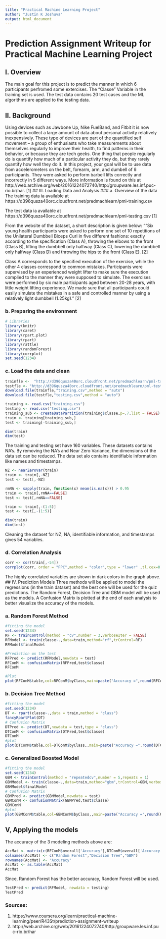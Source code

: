 ```yaml
---
title: "Practical Machine Learning Project"
author: "Justin K Joshuva"
output: html_document
---
```

# Prediction Assignment Writeup for Practical Machine Learning Project

## I. Overview
The main goal for this project is to predict the manner in which 6 participants perfromed some extercises. The "Classe" Variable in the training set is used. The test data contains 20 test cases and the ML algorithms are applied to the testing data.

## II. Background
Using devices such as Jawbone Up, Nike FuelBand, and Fitbit it is now possible to collect a large amount of data about personal activity relatively inexpensively. These type of devices are part of the quantified self movement – a group of enthusiasts who take measurements about themselves regularly to improve their health, to find patterns in their behavior, or because they are tech geeks. One thing that people regularly do is quantify how much of a particular activity they do, but they rarely quantify how well they do it. In this project, your goal will be to use data from accelerometers on the belt, forearm, arm, and dumbell of 6 participants. They were asked to perform barbell lifts correctly and incorrectly in 5 different ways. More information is found on this at http://web.archive.org/web/20161224072740/http:/groupware.les.inf.puc-rio.br/har. [1]
## III. Loading Data and Analysis
### a. Overview of the data
The training data ia available at https://d396qusza40orc.cloudfront.net/predmachlearn/pml-training.csv

The test data ia available at https://d396qusza40orc.cloudfront.net/predmachlearn/pml-testing.csv [1]

From the website of the dataset, a short description is given below:
"“Six young health participants were asked to perform one set of 10 repetitions of the Unilateral Dumbbell Biceps Curl in five different fashions: exactly according to the specification (Class A), throwing the elbows to the front (Class B), lifting the dumbbell only halfway (Class C), lowering the dumbbell only halfway (Class D) and throwing the hips to the front (Class E). [2]

Class A corresponds to the specified execution of the exercise, while the other 4 classes correspond to common mistakes. Participants were supervised by an experienced weight lifter to make sure the execution complied to the manner they were supposed to simulate. The exercises were performed by six male participants aged between 20-28 years, with little weight lifting experience. We made sure that all participants could easily simulate the mistakes in a safe and controlled manner by using a relatively light dumbbell (1.25kg)." [2]


### b. Preparing the environment
```r
# Libraries
library(knitr)
library(caret)
library(rpart.plot)
library(rpart)
library(rattle)
library(randomForest)
library(corrplot)
set.seed(1234)
```
### c. Load the data and clean
```r
trainfle <-  "http://d396qusza40orc.cloudfront.net/predmachlearn/pml-training.csv"
testfle <- "http://d396qusza40orc.cloudfront.net/predmachlearn/pml-testing.csv"
download.file(trainfle,"training.csv",method = "auto")
download.file(testfle,"testing.csv",method = "auto")

training <- read.csv("training.csv")
testing <- read.csv("testing.csv")
training_sub <- createDataPartition(training$classe,p=.7,list = FALSE)
train <- training[training_sub,]
test <- training[-training_sub,]

dim(train)
dim(test)
```
The training and testing set have 160 variables. These datasets contains NA's. By removing the NA's and Near Zero Variance, the dimensions of the data set can be reduced. The data set alo contains identifiable information like names and timestamps.
```r
NZ <- nearZeroVar(train)
train <- train[,-NZ]
test <- test[,-NZ]

rmNA <- sapply(train, function(x) mean(is.na(x))) > 0.95
train <- train[,rmNA==FALSE]
test <- test[,rmNA==FALSE]

train <- train[,-(1:5)]
test <- test[,-(1:5)]

dim(train)
dim(test)

```
Cleaning the dataset for NZ, NA, identifiable information, and timestamps gives 54 variables.

### d. Correlation Analysis
```r
corr <- cor(train[,-54])
corrplot(corr, order = "FPC",method = "color",type = "lower" ,tl.cex=0.4,tl.col = rgb(0,0,0))
```
The highly correlated variables are shown in dark colors in the graph above.
## IV. Prediction Models
Three methods will be applied to model the regressions (in the train dataset) and the best one will be used for the quiz predictions. The Random Forest, Decision Tree and GBM model will be used as the models. A Confusion Matrix is plotted at the end of each analysis to better visualize the accuracy of the models.

### a. Random Forest Method
```r
#fitting the model
set.seed(1234)
RF <- trainControl(method = "cv",number = 3,verboseIter = FALSE)
RFModel <- train(classe~.,data=train,method="rf",trControl=RF)
RFModel$finalModel

#Prediction on the test
RFPred <- predict(RFModel,newdata = test)
RFConM <- confusionMatrix(RFPred,test$classe)
RFConM

#Plot
plot(RFConM$table,col=RFConM$byClass,main=paste("Accuracy =",round(RFConM$overall['Accuracy'],4)))
```
### b. Decision Tree Method
```r
#fitting the model
set.seed(1234)
DT <- rpart(classe~.,data = train,method = "class")
fancyRpartPlot(DT)
# Confusion Matrix
DTPred <- predict(DT,newdata = test,type = "class")
DTConM <- confusionMatrix(DTPred,test$classe)
DTConM
#plot
plot(DTConM$table,col=DTConM$byClass,,main=paste("Accuracy =",round(DTConM$overall['Accuracy'],4)))
```
### c. Generalized Boosted Model
```r
#fitting the model
set.seed(1234)
GBM <- trainControl(method = "repeatedcv",number = 5,repeats = 1)
GBMModel <- train(classe~.,data=train,method="gbm",trControl=GBM,verbose =FALSE)
GBMModel$finalModel
# Confusion Matrix
GBMPred <- predict(GBMModel,newdata = test)
GBMConM <- confusionMatrix(GBMPred,test$classe)
GBMConM
#plot
plot(GBMConM$table,col=GBMConM$byClass,,main=paste("Accuracy =",round(GBMConM$overall['Accuracy'],4)))
```
## V, Applying the models
The accuracy of the 3 modeling methods above are:
```r
AccMat <- matrix(c(RFConM$overall['Accuracy'],DTConM$overall['Accuracy'],GBMConM$overall['Accuracy']),ncol = 3,byrow = TRUE)
colnames(AccMat) <- c("Random Forest","Decision Tree","GBM")
rownames(AccMat) <- "Accuracy"
AccMat <- as.table(AccMat)
AccMat
```

Since, Random Forest has the better accuracy, Random Forest will be used.
```r
TestPred <- predict(RFModel, newdata = testing)
TestPred
```
### Sources:
1. https://www.coursera.org/learn/practical-machine-learning/peer/R43St/prediction-assignment-writeup
2. http://web.archive.org/web/20161224072740/http:/groupware.les.inf.puc-rio.br/har
